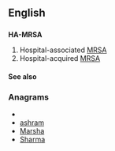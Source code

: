 ==English==

==={{initialism}}===
'''HA-MRSA'''

# Hospital-associated [[MRSA]]
# Hospital-acquired [[MRSA]]

====See also====
{{projectlinks
|pedia}}

===Anagrams===
* {{alphagram|aahmrs}}
* [[ashram#English|ashram]]
* [[Marsha#English|Marsha]]
* [[Sharma#English|Sharma]]